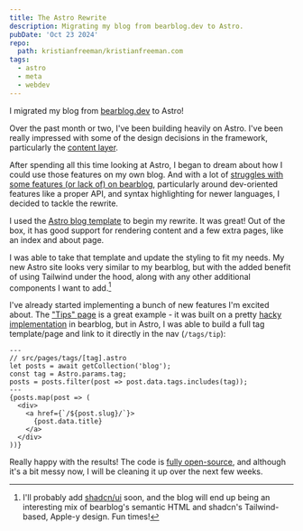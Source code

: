 ```yaml
---
title: The Astro Rewrite
description: Migrating my blog from bearblog.dev to Astro.
pubDate: 'Oct 23 2024'
repo:
  path: kristianfreeman/kristianfreeman.com
tags:
  - astro
  - meta
  - webdev
---
```


I migrated my blog from [bearblog.dev](https://bearblog.dev) to Astro!

Over the past month or two, I've been building heavily on Astro. I've been really impressed with some of the design decisions in the framework, particularly the [content layer](/an-introduction-to-astros-content-system).

After spending all this time looking at Astro, I began to dream about how I could use those features on my own blog. And with a lot of [struggles with some features (or lack of) on bearblog](/the-big-bearblog-syntax-highlighting-hack), particularly around dev-oriented features like a proper API, and syntax highlighting for newer languages, I decided to tackle the rewrite.

I used the [Astro blog template](https://github.com/withastro/astro/tree/main/examples/blog) to begin my rewrite. It was great! Out of the box, it has good support for rendering content and a few extra pages, like an index and about page.

I was able to take that template and update the styling to fit my needs. My new Astro site looks very similar to my bearblog, but with the added benefit of using Tailwind under the hood, along with any other additional components I want to add.[^1]

I've already started implementing a bunch of new features I'm excited about. The ["Tips" page](/tags/tip) is a great example - it was built on a pretty [hacky implementation](/creating-a-custom-post-list-page-in-bear) in bearblog, but in Astro, I was able to build a full tag template/page and link to it directly in the nav (`/tags/tip`):

```astro
---
// src/pages/tags/[tag].astro
let posts = await getCollection('blog');
const tag = Astro.params.tag;
posts = posts.filter(post => post.data.tags.includes(tag));
---
{posts.map(post => (
  <div>
    <a href={`/${post.slug}/`}>
      {post.data.title}
    </a>
  </div>
))}
```

Really happy with the results! The code is [fully open-source](https://github.com/kristianfreeman/kristianfreeman-astro), and although it's a bit messy now, I will be cleaning it up over the next few weeks.

[^1]: I'll probably add [shadcn/ui](/brief-shadcnui-review) soon, and the blog will end up being an interesting mix of bearblog's semantic HTML and shadcn's Tailwind-based, Apple-y design. Fun times!
